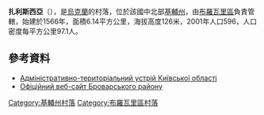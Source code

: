 {{coord|50|37|55|N|30|52|21|E|scale:30000|display=title}}

'''扎利斯西亞'''（{{lang-uk|Залісся}}），是[[烏克蘭|烏克蘭]]的村落，位於該國中北部[[基輔州|基輔州]]，由[[布羅瓦里區|布羅瓦里區]]負責管轄，始建於1566年，面積6.14平方公里，海拔高度126米，2001年人口596，人口密度每平方公里97.1人。

==參考資料==
* [https://web.archive.org/web/20120205185904/http://www.rada.gov.ua/zakon/new/ADM/zmistko.html Адміністративно-територіальний устрій Київської області] {{ref-uk}}
* [http://www.brovary-region.com.ua/html/main/map/bogdan.htm Офіційний веб-сайт Броварського району]{{dead link|date=2017年12月 |bot=InternetArchiveBot |fix-attempted=yes }} {{ref-uk}}

{{DEFAULTSORT:Залісся}}
[[Category:基輔州村落|Category:基輔州村落]]
[[Category:布羅瓦里區村落|Category:布羅瓦里區村落]]


{{Kiev-geo-stub}}